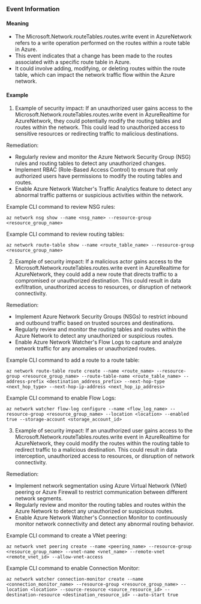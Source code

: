 
### Event Information

#### Meaning

- The Microsoft.Network.routeTables.routes.write event in AzureNetwork refers to a write operation performed on the routes within a route table in Azure.
- This event indicates that a change has been made to the routes associated with a specific route table in Azure.
- It could involve adding, modifying, or deleting routes within the route table, which can impact the network traffic flow within the Azure network.

#### Example

1. Example of security impact: If an unauthorized user gains access to the Microsoft.Network.routeTables.routes.write event in AzureRealtime for AzureNetwork, they could potentially modify the routing tables and routes within the network. This could lead to unauthorized access to sensitive resources or redirecting traffic to malicious destinations.

Remediation:
- Regularly review and monitor the Azure Network Security Group (NSG) rules and routing tables to detect any unauthorized changes.
- Implement RBAC (Role-Based Access Control) to ensure that only authorized users have permissions to modify the routing tables and routes.
- Enable Azure Network Watcher's Traffic Analytics feature to detect any abnormal traffic patterns or suspicious activities within the network.

Example CLI command to review NSG rules:
```
az network nsg show --name <nsg_name> --resource-group <resource_group_name>
```

Example CLI command to review routing tables:
```
az network route-table show --name <route_table_name> --resource-group <resource_group_name>
```

2. Example of security impact: If a malicious actor gains access to the Microsoft.Network.routeTables.routes.write event in AzureRealtime for AzureNetwork, they could add a new route that directs traffic to a compromised or unauthorized destination. This could result in data exfiltration, unauthorized access to resources, or disruption of network connectivity.

Remediation:
- Implement Azure Network Security Groups (NSGs) to restrict inbound and outbound traffic based on trusted sources and destinations.
- Regularly review and monitor the routing tables and routes within the Azure Network to detect any unauthorized or suspicious routes.
- Enable Azure Network Watcher's Flow Logs to capture and analyze network traffic for any anomalies or unauthorized routes.

Example CLI command to add a route to a route table:
```
az network route-table route create --name <route_name> --resource-group <resource_group_name> --route-table-name <route_table_name> --address-prefix <destination_address_prefix> --next-hop-type <next_hop_type> --next-hop-ip-address <next_hop_ip_address>
```

Example CLI command to enable Flow Logs:
```
az network watcher flow-log configure --name <flow_log_name> --resource-group <resource_group_name> --location <location> --enabled true --storage-account <storage_account_id>
```

3. Example of security impact: If an unauthorized user gains access to the Microsoft.Network.routeTables.routes.write event in AzureRealtime for AzureNetwork, they could modify the routes within the routing table to redirect traffic to a malicious destination. This could result in data interception, unauthorized access to resources, or disruption of network connectivity.

Remediation:
- Implement network segmentation using Azure Virtual Network (VNet) peering or Azure Firewall to restrict communication between different network segments.
- Regularly review and monitor the routing tables and routes within the Azure Network to detect any unauthorized or suspicious routes.
- Enable Azure Network Watcher's Connection Monitor to continuously monitor network connectivity and detect any abnormal routing behavior.

Example CLI command to create a VNet peering:
```
az network vnet peering create --name <peering_name> --resource-group <resource_group_name> --vnet-name <vnet_name> --remote-vnet <remote_vnet_id> --allow-vnet-access
```

Example CLI command to enable Connection Monitor:
```
az network watcher connection-monitor create --name <connection_monitor_name> --resource-group <resource_group_name> --location <location> --source-resource <source_resource_id> --destination-resource <destination_resource_id> --auto-start true
```

